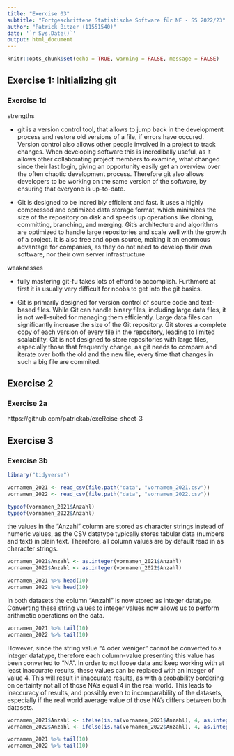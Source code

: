 ```yaml
---
title: "Exercise 03"
subtitle: "Fortgeschrittene Statistische Software für NF - SS 2022/23"
author: "Patrick Bitzer (11551540)"
date: '`r Sys.Date()`'
output: html_document
---
```


```r
knitr::opts_chunk$set(echo = TRUE, warning = FALSE, message = FALSE)
```


## Exercise 1: Initializing git

### Exercise 1d

strengths

* git is a version control tool, that allows to jump back in the development process and restore old versions of a file, if errors have occured. Version control also allows other people involved in a project to track changes. When developing software this is incredibally useful, as it allows other collaborating project members to examine, what changed since their last login, giving an opportunity easily get an overview over the often chaotic development process. Therefore git also allows developers to be working on the same version of the software, by ensuring that everyone is up-to-date.

* Git is designed to be incredibly efficient and fast. It uses a highly compressed and optimized data storage format, which minimizes the size of the repository on disk and speeds up operations like cloning, committing, branching, and merging. Git's architecture and algorithms are optimized to handle large repositories and scale well with the growth of a project. It is also free and open source, making it an enormous advantage for companies, as they do not need to develop their own software, nor their own server infrastructure

weaknesses

* fully mastering git-fu takes lots of efford to accomplish. Furthmore at first it is usually very difficult for noobs to get into the git basics.

* Git is primarily designed for version control of source code and text-based files. While Git can handle binary files, including large data files, it is not well-suited for managing them efficiently. Large data files can significantly increase the size of the Git repository. Git stores a complete copy of each version of every file in the repository, leading to limited scalability. Git is not designed to store repositories with large files, especially those that frequently change, as git needs to compare and iterate over both the old and the new file, every time that changes in such a big file are commited.


## Exercise 2

### Exercise 2a

https://github.com/patrickab/exeRcise-sheet-3


## Exercise 3

### Exercise 3b

```r
library("tidyverse")

vornamen_2021 <- read_csv(file.path("data", "vornamen_2021.csv"))
vornamen_2022 <- read_csv(file.path("data", "vornamen_2022.csv"))

typeof(vornamen_2021$Anzahl)
typeof(vornamen_2022$Anzahl)
```

the values in the "Anzahl" column are stored as character strings instead of numeric values, as the CSV datatype typically stores tabular data (numbers and text) in plain text. Therefore, all column values are by default read in as character strings.

```r
vornamen_2021$Anzahl <- as.integer(vornamen_2021$Anzahl)
vornamen_2022$Anzahl <- as.integer(vornamen_2022$Anzahl)

vornamen_2021 %>% head(10)
vornamen_2022 %>% head(10)
```

In both datasets the column "Anzahl" is now stored as integer datatype. Converting these string values to integer values now allows us to perform arithmetic operations on the data.

```r
vornamen_2021 %>% tail(10)
vornamen_2022 %>% tail(10)
```

However, since the string value "4 oder weniger" cannot be converted to a integer datatype, therefore each column-value presenting this value has been converted to "NA". In order to not loose data and keep working with at least inaccurate results, these values can be replaced with an integer of value 4. This will result in inaccurate results, as with a probability bordering on certainty not all of those NA's equal 4 in the real world. This leads to inaccuracy of results, and possibly even to incomparability of the datasets, especially if the real world average value of those NA's differs between both datasets.

```r
vornamen_2021$Anzahl <- ifelse(is.na(vornamen_2021$Anzahl), 4, as.integer(vornamen_2021$Anzahl))
vornamen_2022$Anzahl <- ifelse(is.na(vornamen_2022$Anzahl), 4, as.integer(vornamen_2022$Anzahl))

vornamen_2021 %>% tail(10)
vornamen_2022 %>% tail(10)
```